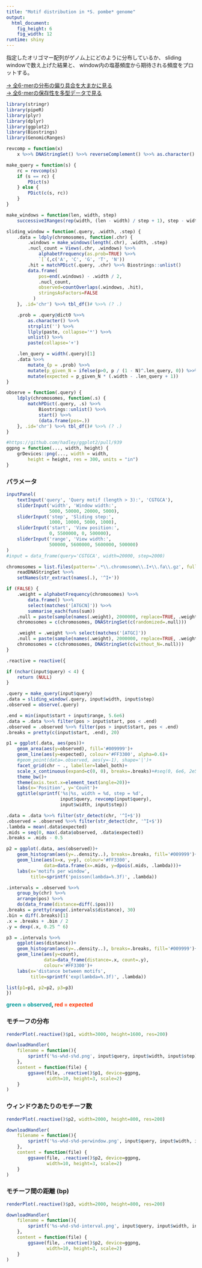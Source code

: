 ```yaml
---
title: "Motif distribution in *S. pombe* genome"
output:
  html_document:
    fig_height: 6
    fig_width: 12
runtime: shiny
---
```


指定したオリゴマー配列がゲノム上にどのように分布しているか、
sliding windowで数え上げた結果と、
window内の塩基頻度から期待される頻度をプロットする。

[→ 全6-merの分布の偏り具合を大まかに見る](../evenness/)\
[→ 全6-merの保存性を多型データで見る](../polymorphism/)

```r
library(stringr)
library(pipeR)
library(plyr)
library(dplyr)
library(ggplot2)
library(Biostrings)
library(GenomicRanges)
```

```r
revcomp = function(x)
    x %>>% DNAStringSet() %>>% reverseComplement() %>>% as.character()

make_query = function(s) {
    rc = revcomp(s)
    if (s == rc) {
        PDict(s)
    } else {
        PDict(c(s, rc))
    }
}

make_windows = function(len, width, step)
    successiveIRanges(rep(width, (len - width) / step + 1), step - width)

sliding_window = function(.query, .width, .step) {
    .data = ldply(chromosomes, function(.chr) {
        .windows = make_windows(length(.chr), .width, .step)
        .nucl_count = Views(.chr, .windows) %>>%
            alphabetFrequency(as.prob=TRUE) %>>%
            `[`(,c('A', 'C', 'G', 'T', 'N'))
        .hit = matchPDict(.query, .chr) %>>% Biostrings::unlist()
        data.frame(
            pos=end(.windows) - .width / 2,
            .nucl_count,
            observed=countOverlaps(.windows, .hit),
            stringsAsFactors=FALSE
          )
    }, .id='chr') %>>% tbl_df()# %>>% (? .)

    .prob = .query@dict0 %>>%
        as.character() %>>%
        strsplit('') %>>%
        llply(paste, collapse='*') %>>%
        unlist() %>>%
        paste(collapse='+')

    .len_query = width(.query)[1]
    .data %>>%
        mutate_(p = .prob) %>>%
        mutate(p_given_N = ifelse(p>0, p / (1 - N)^.len_query, 0)) %>>%
        mutate(expected = p_given_N * (.width - .len_query + 1))
}

observe = function(.query) {
    ldply(chromosomes, function(.s) {
        matchPDict(.query, .s) %>>%
            Biostrings::unlist() %>>%
            start() %>>%
            (data.frame(pos=.))
    }, .id='chr') %>>% tbl_df()# %>>% (? .)
}

#https://github.com/hadley/ggplot2/pull/939
ggpng = function(..., width, height) {
    grDevices::png(..., width = width,
        height = height, res = 300, units = "in")
}
```

### パラメータ

```r
inputPanel(
    textInput('query', 'Query motif (length > 3):', 'CGTGCA'),
    sliderInput('width', 'Window width:',
                5000, 50000, 20000, 5000),
    sliderInput('step', 'Sliding step:',
                1000, 10000, 5000, 1000),
    sliderInput('start', 'View position:',
                0, 5500000, 0, 500000),
    sliderInput('range', 'View width:',
                500000, 5600000, 5600000, 500000)
)
#input = data_frame(query='CGTGCA', width=20000, step=2000)
```

```r
chromosomes = list.files(pattern='.*\\.chromosome\\.I+\\.fa\\.gz', full.names=TRUE) %>>%
    readDNAStringSet %>>%
    setNames(str_extract(names(.), '^I+'))

if (FALSE) {
    .weight = alphabetFrequency(chromosomes) %>>%
        data.frame() %>>%
        select(matches('[ATGCN]')) %>>%
        summarise_each(funs(sum))
    .null = paste(sample(names(.weight), 2000000, replace=TRUE, .weight), collapse='')
    chromosomes = c(chromosomes, DNAStringSet(c(randomized=.null)))

    .weight = .weight %>>% select(matches('[ATGC]'))
    .null = paste(sample(names(.weight), 2000000, replace=TRUE, .weight), collapse='')
    chromosomes = c(chromosomes, DNAStringSet(c(without_N=.null)))
}

.reactive = reactive({

if (nchar(input$query) < 4) {
    return (NULL)
}

.query = make_query(input$query)
.data = sliding_window(.query, input$width, input$step)
.observed = observe(.query)

.end = min(input$start + input$range, 5.6e6)
.data = .data %>>% filter(pos > input$start, pos < .end)
.observed = .observed %>>% filter(pos > input$start, pos < .end)
.breaks = pretty(c(input$start, .end), 20)

p1 = ggplot(.data, aes(pos))+
    geom_area(aes(y=observed), fill='#009999')+
    geom_line(aes(y=expected), colour='#FF3300', alpha=0.6)+
    #geom_point(data=.observed, aes(y=-1), shape='|')+
    facet_grid(chr ~ ., labeller=label_both)+
    scale_x_continuous(expand=c(0, 0), breaks=.breaks)+#seq(0, 6e6, 2e5))+
    theme_bw()+
    theme(axis.text.x=element_text(angle=20))+
    labs(x='Position', y='Count')+
    ggtitle(sprintf('%s|%s, width = %d, step = %d',
                    input$query, revcomp(input$query),
                    input$width, input$step))

.data = .data %>>% filter(str_detect(chr, '^I+$'))
.observed = .observed %>>% filter(str_detect(chr, '^I+$'))
.lambda = mean(.data$expected)
.mids = seq(0, max(.data$observed, .data$expected))
.breaks = .mids - 0.5

p2 = ggplot(.data, aes(observed))+
    geom_histogram(aes(y=..density..), breaks=.breaks, fill='#009999')+
    geom_line(aes(x=x, y=y), colour='#FF3300',
              data=data.frame(x=.mids, y=dpois(.mids, .lambda)))+
    labs(x='motifs per window',
         title=sprintf('poisson(lambda=%.3f)', .lambda))

.intervals = .observed %>>%
    group_by(chr) %>>%
    arrange(pos) %>>%
    do(data_frame(distance=diff(.$pos)))
.breaks = pretty(range(.intervals$distance), 30)
.bin = diff(.breaks)[1]
.x = .breaks + .bin / 2
.y = dexp(.x, 0.25 ^ 6)

p3 = .intervals %>>%
    ggplot(aes(distance))+
    geom_histogram(aes(y=..density..), breaks=.breaks, fill='#009999')+
    geom_line(aes(y=count),
              data=data_frame(distance=.x, count=.y),
              colour='#FF3300')+
    labs(x='distance between motifs',
         title=sprintf('exp(lambda=%.3f)', .lambda))

list(p1=p1, p2=p2, p3=p3)
})
```

<b>
<font color="#009999">green = observed</font>,
<font color="#FF3300">red = expected</font>
</b>

### モチーフの分布

```r
renderPlot(.reactive()$p1, width=3000, height=1600, res=200)

downloadHandler(
    filename = function(){
        sprintf('%s-w%d-s%d.png', input$query, input$width, input$step)
    },
    content = function(file) {
        ggsave(file, .reactive()$p1, device=ggpng,
               width=10, height=3, scale=2)
    }
)
```

### ウィンドウあたりのモチーフ数

```r
renderPlot(.reactive()$p2, width=2000, height=800, res=200)

downloadHandler(
    filename = function(){
        sprintf('%s-w%d-s%d-perwindow.png', input$query, input$width, input$step)
    },
    content = function(file) {
        ggsave(file, .reactive()$p2, device=ggpng,
               width=10, height=3, scale=2)
    }
)
```

### モチーフ間の距離 (bp)

```r
renderPlot(.reactive()$p3, width=2000, height=800, res=200)

downloadHandler(
    filename = function(){
        sprintf('%s-w%d-s%d-interval.png', input$query, input$width, input$step)
    },
    content = function(file) {
        ggsave(file, .reactive()$p2, device=ggpng,
               width=10, height=3, scale=2)
    }
)
```
